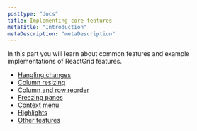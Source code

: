```yaml
---
posttype: "docs"
title: Implementing core features
metaTitle: "Introduction"
metaDescription: "metaDescription"
---
```


In this part you will learn about common features and example implementations of ReactGrid features.

* [Hangling changes](link)
* [Column resizing](link)
* [Column and row reorder](link)
* [Freezing panes](link)
* [Context menu](link)
* [Highlights](link)
* [Other features](link)
